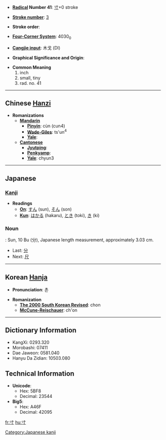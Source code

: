 * '''[[Wiktionary:Chinese radical index| Radical]] Number 41''': [[Wiktionary:Chinese radical index 寸|寸]]+0 stroke

* '''[[Wiktionary:Chinese total strokes index|Stroke number]]''': [[Wiktionary:Chinese total strokes index 3|3]]

* '''Stroke order''': 

* '''[[Wiktionary:Chinese four corner index|Four-Corner System]]''': 4030<sub>0</sub>

* '''[[Wiktionary:Chinese Cangjie index|Cangjie input]]''': 木戈 (DI)

* '''Graphical Significance and Origin''': 

* '''Common Meaning'''
*#inch
*# small, tiny
*# rad. no. 41


----

== Chinese [[Hanzi]] ==

* '''Romanizations'''
** '''[[Mandarin]]'''
*** '''[[Pinyin]]''': cùn (cun4)
*** '''[[Wade-Giles]]''': ts'un<sup>4</sup>
*** '''[[Yale]]''': 
** '''[[Cantonese]]'''
*** '''[[Jyutping]]''':
*** '''[[Penkyamp]]''': 
*** '''[[Yale]]''': chyun3

----

== Japanese ==

=== [[Kanji]] ===
* '''Readings'''
** '''[[On]]''': [[すん]] (sun), [[そん]] (son)
** '''[[Kun]]''': [[はかる]] (hakaru), [[とき]] (toki), [[き]] (ki)

=== Noun ===
{{janoun|すん|sun}}: Sun, 10 Bu (分), Japanese length measurement, approximately 3.03 cm.
* Last: [[分]]
* Next: [[尺]]

[[Category:Japanese kanji]]
----

== Korean [[Hanja]] ==

* '''Pronunciation''': 촌

* '''Romanization'''
** '''[[The 2000 South Korean Revised Romanization|The 2000 South Korean Revised]]''': chon
** '''[[McCune-Reischauer]]''': ch'on

----

== Dictionary Information ==

* KangXi: 0293.320
* Morobashi: 07411
* Dae Jaweon: 0581.040
* Hanyu Da Zidian: 10503.080

== Technical Information ==

* '''Unicode''':
** Hex: 5BF8
** Decimal: 23544
* '''Big5''':
** Hex: A46F
** Decimal: 42095

[[fr:寸]]
[[hu:寸]]